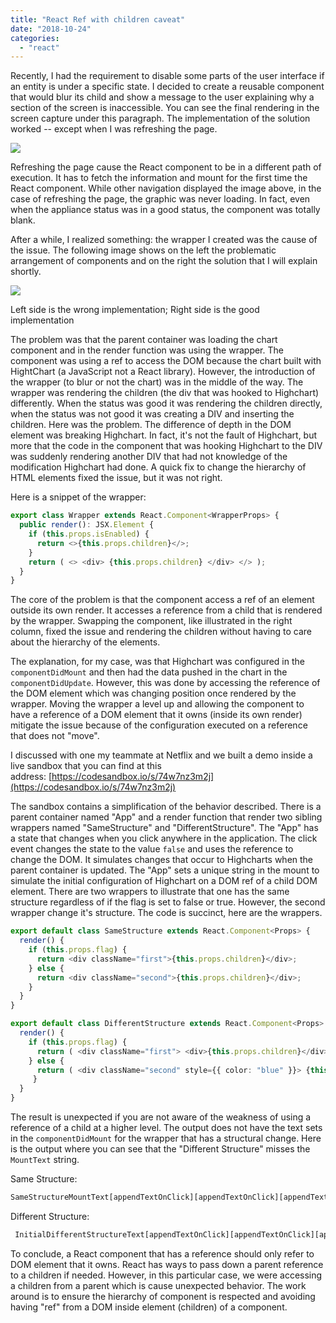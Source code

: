 ```yaml
---
title: "React Ref with children caveat"
date: "2018-10-24"
categories: 
  - "react"
---
```


Recently, I had the requirement to disable some parts of the user interface if an entity is under a specific state. I decided to create a reusable component that would blur its child and show a message to the user explaining why a section of the screen is inaccessible. You can see the final rendering in the screen capture under this paragraph. The implementation of the solution worked -- except when I was refreshing the page.

![](images/NotAvailableComponentWrapper.png)

Refreshing the page cause the React component to be in a different path of execution. It has to fetch the information and mount for the first time the React component. While other navigation displayed the image above, in the case of refreshing the page, the graphic was never loading. In fact, even when the appliance status was in a good status, the component was totally blank.

After a while, I realized something: the wrapper I created was the cause of the issue. The following image shows on the left the problematic arrangement of components and on the right the solution that I will explain shortly.

![](images/ReactParentChildrenRef.png)

Left side is the wrong implementation; Right side is the good implementation

The problem was that the parent container was loading the chart component and in the render function was using the wrapper. The component was using a ref to access the DOM because the chart built with HightChart (a JavaScript not a React library). However, the introduction of the wrapper (to blur or not the chart) was in the middle of the way. The wrapper was rendering the children (the div that was hooked to Highchart) differently. When the status was good it was rendering the children directly, when the status was not good it was creating a DIV and inserting the children. Here was the problem. The difference of depth in the DOM element was breaking Highchart. In fact, it's not the fault of Highchart, but more that the code in the component that was hooking Highchart to the DIV was suddenly rendering another DIV that had not knowledge of the modification Highchart had done. A quick fix to change the hierarchy of HTML elements fixed the issue, but it was not right.

Here is a snippet of the wrapper:

```typescript
export class Wrapper extends React.Component<WrapperProps> { 
  public render(): JSX.Element { 
    if (this.props.isEnabled) { 
      return <>{this.props.children}</>; 
    } 
    return ( <> <div> {this.props.children} </div> </> ); 
  }
}
``` 

The core of the problem is that the component access a ref of an element outside its own render. It accesses a reference from a child that is rendered by the wrapper. Swapping the component, like illustrated in the right column, fixed the issue and rendering the children without having to care about the hierarchy of the elements.

The explanation, for my case, was that Highchart was configured in the `componentDidMount` and then had the data pushed in the chart in the `componentDidUpdate`. However, this was done by accessing the reference of the DOM element which was changing position once rendered by the wrapper. Moving the wrapper a level up and allowing the component to have a reference of a DOM element that it owns (inside its own render) mitigate the issue because of the configuration executed on a reference that does not "move".

I discussed with one my teammate at Netflix and we built a demo inside a live sandbox that you can find at this address: [https://codesandbox.io/s/74w7nz3m2j](https://codesandbox.io/s/74w7nz3m2j)

The sandbox contains a simplification of the behavior described. There is a parent container named "App" and a render function that render two sibling wrappers named "SameStructure" and "DifferentStructure". The "App" has a state that changes when you click anywhere in the application. The click event changes the state to the value `false` and uses the reference to change the DOM. It simulates changes that occur to Highcharts when the parent container is updated. The "App" sets a unique string in the mount to simulate the initial configuration of Highchart on a DOM ref of a child DOM element. There are two wrappers to illustrate that one has the same structure regardless of if the flag is set to false or true. However, the second wrapper change it's structure. The code is succinct, here are the wrappers.

```typescript
export default class SameStructure extends React.Component<Props> { 
  render() { 
    if (this.props.flag) { 
      return <div className="first">{this.props.children}</div>; 
    } else { 
      return <div className="second">{this.props.children}</div>; 
    } 
  } 
}

export default class DifferentStructure extends React.Component<Props> { 
  render() { 
    if (this.props.flag) { 
      return ( <div className="first"> <div>{this.props.children}</div> </div> ); 
    } else { 
      return ( <div className="second" style={{ color: "blue" }}> {this.props.children} </div> );
     } 
  } 
}
``` 


The result is unexpected if you are not aware of the weakness of using a reference of a child at a higher level. 
The output does not have the text sets in the `componentDidMount` for the wrapper that has a structural change. 
Here is the output where you can see that the "Different Structure" misses the `MountText` string.

Same Structure:

```html  
SameStructureMountText[appendTextOnClick][appendTextOnClick][appendTextOnClick]
``` 

Different Structure:

```html  
 InitialDifferentStructureText[appendTextOnClick][appendTextOnClick][appendTextOnClick] 
``` 

To conclude, a React component that has a reference should only refer to DOM element that it owns. React has ways to pass down a parent reference to a children if needed. However, in this particular case, we were accessing a children from a parent which is cause unexpected behavior. The work around is to ensure the hierarchy of component is respected and avoiding having "ref" from a DOM inside element (children) of a component.
